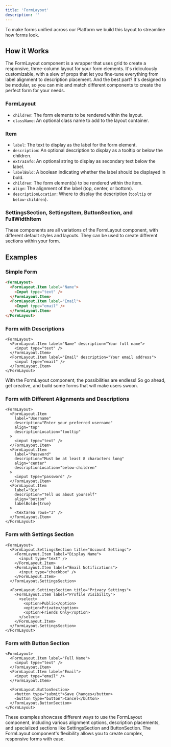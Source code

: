 ```yaml
---
title: 'FormLayout'
description: ''
---
```

To make forms unified across our Platform we build this layout to streamline how forms look.

## How it Works

The FormLayout component is a wrapper that uses grid to create a responsive, three-column layout for your form elements. It's ridiculously customizable, with a slew of props that let you fine-tune everything from label alignment to description placement. And the best part? It's designed to be modular, so you can mix and match different components to create the perfect form for your needs.

### FormLayout

- `children`: The form elements to be rendered within the layout.
- `className`: An optional class name to add to the layout container.

### Item

- `label`: The text to display as the label for the form element.
- `description`: An optional description to display as a tooltip or below the children.
- `extraInfo`: An optional string to display as secondary text below the label.
- `labelBold`: A boolean indicating whether the label should be displayed in bold.
- `children`: The form element(s) to be rendered within the item.
- `align`: The alignment of the label (top, center, or bottom).
- `descriptionLocation`: Where to display the description (`tooltip` or `below-children`).

### SettingsSection, SettingsItem, ButtonSection, and FullWidthItem

These components are all variations of the FormLayout component, with different default styles and layouts. They can be used to create different sections within your form.

## Examples

### Simple Form

```html
<FormLayout>
  <FormLayout.Item label="Name">
    <Input type="text" />
  </FormLayout.Item>
  <FormLayout.Item label="Email">
    <Input type="email" />
  </FormLayout.Item>
</FormLayout>

```

### Form with Descriptions

```tsx
<FormLayout>
  <FormLayout.Item label="Name" description="Your full name">
    <input type="text" />
  </FormLayout.Item>
  <FormLayout.Item label="Email" description="Your email address">
    <input type="email" />
  </FormLayout.Item>
</FormLayout>

```

With the FormLayout component, the possibilities are endless! So go ahead, get creative, and build some forms that will make users swoon.

### Form with Different Alignments and Descriptions

```
<FormLayout>
  <FormLayout.Item 
    label="Username" 
    description="Enter your preferred username"
    align="top"
    descriptionLocation="tooltip"
  >
    <input type="text" />
  </FormLayout.Item>
  <FormLayout.Item 
    label="Password" 
    description="Must be at least 8 characters long"
    align="center"
    descriptionLocation="below-children"
  >
    <input type="password" />
  </FormLayout.Item>
  <FormLayout.Item 
    label="Bio" 
    description="Tell us about yourself"
    align="bottom"
    labelBold={true}
  >
    <textarea rows="3" />
  </FormLayout.Item>
</FormLayout>
```

### Form with Settings Section

```
<FormLayout>
  <FormLayout.SettingsSection title="Account Settings">
    <FormLayout.Item label="Display Name">
      <input type="text" />
    </FormLayout.Item>
    <FormLayout.Item label="Email Notifications">
      <input type="checkbox" />
    </FormLayout.Item>
  </FormLayout.SettingsSection>
  
  <FormLayout.SettingsSection title="Privacy Settings">
    <FormLayout.Item label="Profile Visibility">
      <select>
        <option>Public</option>
        <option>Private</option>
        <option>Friends Only</option>
      </select>
    </FormLayout.Item>
  </FormLayout.SettingsSection>
</FormLayout>
```

### Form with Button Section

```
<FormLayout>
  <FormLayout.Item label="Full Name">
    <input type="text" />
  </FormLayout.Item>
  <FormLayout.Item label="Email">
    <input type="email" />
  </FormLayout.Item>
  
  <FormLayout.ButtonSection>
    <button type="submit">Save Changes</button>
    <button type="button">Cancel</button>
  </FormLayout.ButtonSection>
</FormLayout>
```

These examples showcase different ways to use the FormLayout component, including various alignment options, description placements, and specialized sections like SettingsSection and ButtonSection. The FormLayout component's flexibility allows you to create complex, responsive forms with ease.